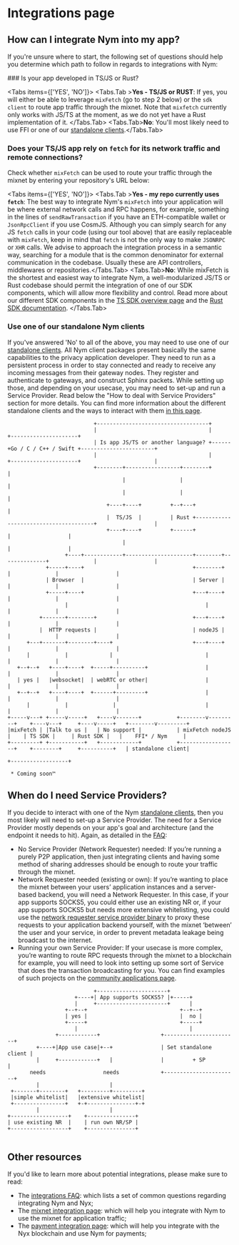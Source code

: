 
# Integrations page

## How can I integrate Nym into my app? 
If you're unsure where to start, the following set of questions should help you determine which path to follow in regards to integrations with Nym: 
 
<Steps>
### Is your app developed in TS/JS or Rust?

<Tabs items={['YES', 'NO']}>
  <Tabs.Tab >**Yes - TS/JS or RUST**: If yes, you will either be able to leverage `mixFetch` (go to step 2 below) or the `sdk client` to route app traffic through the mixnet. Note that `mixfetch` currently only works with JS/TS at the moment, as we do not yet have a Rust implementation of it. </Tabs.Tab>
  <Tabs.Tab>**No**: You'll most likely need to use FFI or one of our [standalone clients](https://nymtech.net/developers/integrations/mixnet-integration.html).</Tabs.Tab>
</Tabs>

 
 
### Does your TS/JS app rely on `fetch` for its network traffic and remote connections?
 Check whether `mixFetch` can be used to route your traffic through the mixnet by entering your repository's URL below:

<GitHubRepoSearch />

<Tabs items={['YES', 'NO']}>
  <Tabs.Tab >**Yes - my repo currently uses `fetch`**: The best way to integrate Nym's `mixFetch` into your application will be where external network calls and RPC happens, for example, something in the lines of `sendRawTransaction` if you have an ETH-compatible wallet or `JsonRpcClient` if you use CosmJS. Although you can simply search for any JS `fetch` calls in your code (using our tool above) that are easily replaceable with `mixFetch`, keep in mind that `fetch` is not the only way to make `JSONRPC` or `XHR` calls. We advise to approach the integration process in a semantic way, searching for a module that is the common denominator for external communication in the codebase. Usually these are API controllers, middlewares or repositories.</Tabs.Tab>
  <Tabs.Tab>**No**: While mixFetch is the shortest and easiest way to integrate Nym, a well-modularized JS/TS or Rust codebase should permit the integration of one of our SDK components, which will allow more flexibility and control. Read more about our different SDK components in the [TS SDK overview page](./overview) and the [Rust SDK documentation](https://nymtech.net/developers/tutorials/rust-sdk.html). </Tabs.Tab>
</Tabs>



 ### Use one of our standalone Nym clients
 If you've answered 'No' to all of the above, you may need to use one of our [standalone clients](https://nymtech.net/docs/clients/overview.html). All Nym client packages present basically the same capabilities to the privacy application developer. They need to run as a persistent process in order to stay connected and ready to receive any incoming messages from their gateway nodes. They register and authenticate to gateways, and construct Sphinx packets. While setting up those, and depending on your usecase, you may need to set-up and run a Service Provider. Read below the "How to deal with Service Providers" section for more details.
 You can find more information about the different standalone clients and the ways to interact with them [in this page](https://nymtech.net/developers/integrations/mixnet-integration.html). 



</Steps>


```ascii
                           +-----------------------------------+
                           |                                   |      +---------------------+
                           | Is app JS/TS or another language? +------+Go / C / C++ / Swift +-----------------------+
                           |                                   |      +---------------------+                       |
                           +--------+-----------------+--------+                                                    |
                                    |                 |                                                             |
                                    |                 |                                                             |
                               +----+----+         +--+---+                                                         |
                               |  TS/JS  |         | Rust +--------------------------------------+                  |
                               +----+----+         +------+                                      |                  |
                                    |                                                            |                  |
                  +----+------------+---------------------+--------+--------------+              |                  |
            +-----+----+                                  +--------+              |              |                  |
            | Browser  |                                  | Server |              |              |                  |
            +-----+----+                                  +---+----+              |              |                  |
                  |                                           |                   |              |                  |
          +-------+--------+                              +---+----+              |              |                  |
          |  HTTP requests |                              | nodeJS |              |              |                  |
      +---+-------+--------+----+                         +---+----+              |              |                  |
      |           |             |                             |                   |              |                  |
   +--+--+   +----+----+  +-----+----------+                  |                   |              |                  |
   | yes |   |websocket|  | webRTC or other|                  |                   |              |                  |
   +--+--+   +----+----+  +------+---------+                  |                   |              |                  |
      |           |              |                            |                   |              |                  |
+-----v---+ +-----v-----+   +----v-------+           +--------v---------+    +----v---+     +----v-----+   +--------v---------+
|mixFetch | |Talk to us |   | No support |           | mixFetch nodeJS  |    | TS SDK |     | Rust SDK |   |    FFI* / Nym     |
+---------+ +-----------+   +------------+           +------------------+    +--------+     +----------+   | standalone client|
                                                                                                           +------------------+
 
 * Coming soon™️
 ```

## When do I need Service Providers? 
If you decide to interact with one of the Nym [standalone clients](https://nymtech.net/docs/clients/overview.html), then you most likely will need to set-up a Service Provider. The need for a Service Provider mostly depends on your app's goal and architecture (and the endpoint it needs to hit).
Again, as detailed in the [FAQ](../FAQ/general): 

- No Service Provider (Network Requester) needed: If you’re running a purely P2P application, then just integrating clients and having some method of sharing addresses should be enough to route your traffic through the mixnet.
- Network Requester needed (existing or own): If you’re wanting to place the mixnet between your users’ application instances and a server-based backend, you will need a Network Requester. In this case, if your app supports SOCKS5, you could either use an existing NR or, if your app supports SOCKS5 but needs more extensive whitelisting, you could  use the [network requester service provider binary](https://nymtech.net/operators/nodes/network-requester-setup.html) to proxy these requests to your application backend yourself, with the mixnet ‘between’ the user and your service, in order to prevent metadata leakage being broadcast to the internet.
- Running your own Service Provider: If your usecase is more complex, you’re wanting to route RPC requests through the mixnet to a blockchain for example, you will need to look into setting up some sort of Service that does the transaction broadcasting for you. You can find examples of such projects on the [community applications page](https://nymtech.net/developers/community-resources/community-applications-and-guides.html).

``` ascii
                           +----------------------+
                     +----+| App supports SOCKS5? |+-----+
                     |     +----------------------+      |
                  +--+--+                             +--+--+
                  | yes |                             |  no |
                  +-----+                             +-----+
                     |                                   |
               +------------+                   +-----------------------+
         +----+|App use case|+--+               | Set standalone client |
         |     +------------+   |               |         + SP          |
       needs                  needs             +-----------------------+
         |                      |
 +-------+--------+   +---------+---------+
 |simple whitelist|   |extensive whitelist|
 +----------------+   +-+---------------+-+
         |                      |
+------------------+    +---------------+
| use existing NR  |    | run own NR/SP |
+------------------+    +---------------+
                                       
```



## Other resources
If you'd like to learn more about potential integrations, please make sure to read:
- The [integrations FAQ](https://nymtech.net/developers/faq/integrations-faq.html): which lists a set of common questions regarding integrating Nym and Nyx;
- The [mixnet integration page](https://nymtech.net/developers/integrations/mixnet-integration.html): which will help you integrate with Nym to use the mixnet for application traffic;
- The [payment integration page](https://nymtech.net/developers/integrations/payment-integration.html): which will help you integrate with the Nyx blockchain and use Nym for payments;
